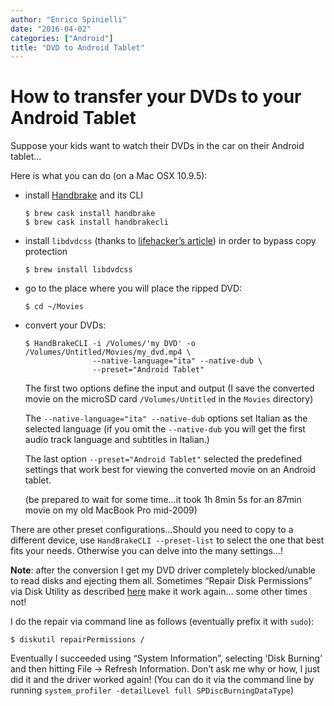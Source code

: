 ```yaml
---
author: "Enrico Spinielli"
date: "2016-04-02"
categories: ["Android"]
title: "DVD to Android Tablet"
---
```


# How to transfer your DVDs to your Android Tablet

Suppose your kids want to watch their DVDs in the car on their Android tablet...

Here is what you can do (on a Mac OSX 10.9.5):

-   install [Handbrake](https://handbrake.fr) and its CLI

    ``` shell
    $ brew cask install handbrake
    $ brew cask install handbrakecli
    ```

-   install `libdvdcss` (thanks to [lifehacker's article](https://lifehacker.com/how-to-rip-a-dvd-to-your-computer-5809765)) in order to bypass copy protection

    ``` shell
    $ brew install libdvdcss
    ```

-   go to the place where you will place the ripped DVD:

    ``` shell
    $ cd ~/Movies
    ```

-   convert your DVDs:

    ``` shell
    $ HandBrakeCLI -i /Volumes/'my DVD' -o /Volumes/Untitled/Movies/my_dvd.mp4 \
                   --native-language="ita" --native-dub \
                   --preset="Android Tablet"
    ```

    The first two options define the input and output (I save the converted movie on the microSD card `/Volumes/Untitled` in the `Movies` directory)

    The `--native-language="ita" --native-dub` options set Italian as the selected language (if you omit the `--native-dub` you will get the first audio track language and subtitles in Italian.)

    The last option `--preset="Android Tablet"` selected the predefined settings that work best for viewing the converted movie on an Android tablet.

    (be prepared to wait for some time...it took 1h 8min 5s for an 87min movie on my old MacBook Pro mid-2009)

There are other preset configurations...Should you need to copy to a different device, use `HandBrakeCLI --preset-list` to select the one that best fits your needs. Otherwise you can delve into the many settings...!

**Note**: after the conversion I get my DVD driver completely blocked/unable to read disks and ejecting them all. Sometimes "Repair Disk Permissions" via Disk Utility as described [here](https://www.cnet.com/forums/discussions/macbook-cd-dvd-drive-won-t-read-discs-can-it-be-fixed-330354/#post-970a02c1-3e34-495a-bfd9-44267a4af51c) make it work again... some other times not!

I do the repair via command line as follows (eventually prefix it with `sudo`):

``` shell
$ diskutil repairPermissions /
```

Eventually I succeeded using "System Information", selecting 'Disk Burning' and then hitting File -\> Refresh Information. Don't ask me why or how, I just did it and the driver worked again! (You can do it via the command line by running `system_profiler -detailLevel full SPDiscBurningDataType`)

